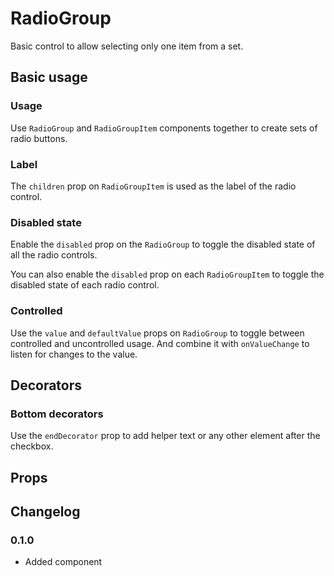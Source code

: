 # RadioGroup

Basic control to allow selecting only one item from a set.

## Basic usage

### Usage

Use `RadioGroup` and `RadioGroupItem` components together to create sets of radio buttons.

<ax-demo name="radio-group/usage" />

### Label

The `children` prop on `RadioGroupItem` is used as the label of the radio control.

<ax-demo name="radio-group/label-usage" />

### Disabled state

Enable the `disabled` prop on the `RadioGroup` to toggle the disabled state of all the radio controls.

<ax-demo name="radio-group/disabled-group-usage" />

You can also enable the `disabled` prop on each `RadioGroupItem` to toggle the disabled state of each radio control.

<ax-demo name="radio-group/disabled-usage" />

### Controlled

Use the `value` and `defaultValue` props on `RadioGroup` to toggle between controlled and uncontrolled usage. And combine it with `onValueChange` to listen for changes to the value.

<ax-demo name="radio-group/controlled-usage" />

## Decorators

### Bottom decorators

Use the `endDecorator` prop to add helper text or any other element after the checkbox.

<ax-demo name="radio-group/decorator-usage" />

## Props

<ax-props-table component="RadioGroup" />

<ax-props-table component="RadioGroupItem" />

## Changelog

### 0.1.0

- Added component
